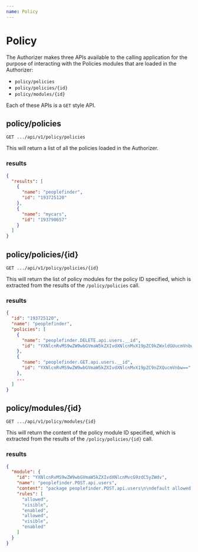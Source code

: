 ```yaml
---
name: Policy
---
```


# Policy

The Authorizer makes three APIs available to the calling application for the purpose of 
interacting with the Policies modules that are loaded in the Authorizer:
* `policy/policies`
* `policy/policies/{id}`
* `policy/modules/{id}`

Each of these APIs is a `GET` style API.

## policy/policies

`GET .../api/v1/policy/policies`

This will return a list of all the policies loaded in the Authorizer.

### results

```json
{
  "results": [
    {
      "name": "peoplefinder",
      "id": "193725120"
    },
    {
      "name": "mycars",
      "id": "193790657"
    }
  ]
}
```

## policy/policies/{id}

`GET .../api/v1/policy/policies/{id}`

This will return the list of policy modules for the policy ID specified, which is extracted from the 
results of the `/policy/policies` call.

### results

```json
{
  "id": "193725120",
  "name": "peoplefinder",
  "policies": [
    {
      "name": "peoplefinder.DELETE.api.users.__id",
      "id": "YXNlcnRvMS9wZW9wbGVmaW5kZXIvdXNlcnMvX19pZC9kZWxldGUucmVnbw=="
    },
    {
      "name": "peoplefinder.GET.api.users.__id",
      "id": "YXNlcnRvMS9wZW9wbGVmaW5kZXIvdXNlcnMvX19pZC9nZXQucmVnbw=="
    },
    ...
  ]
}
```

## policy/modules/{id}

`GET .../api/v1/policy/modules/{id}`

This will return the content of the policy module ID specified, which is extracted from the results of 
the `/policy/policies/{id}` call.

### results

```json
{
  "module": {
    "id": "YXNlcnRvMS9wZW9wbGVmaW5kZXIvdXNlcnMvcG9zdC5yZWdv",
    "name": "peoplefinder.POST.api.users",
    "content": "package peoplefinder.POST.api.users\n\ndefault allowed = false\n\ndefault visible = false\n\ndefault enabled = false\n\nallowed {\n\tu = input.user\n\tu.attributes.properties.department == \"Operations\"\n\tu.attributes.properties.title == \"IT Manager\"\n}\n\nvisible {\n\tallowed\n}\n\nenabled {\n\tallowed\n}\n",
    "rules": [
      "allowed",
      "visible",
      "enabled",
      "allowed",
      "visible",
      "enabled"
    ]
  }
}
```
